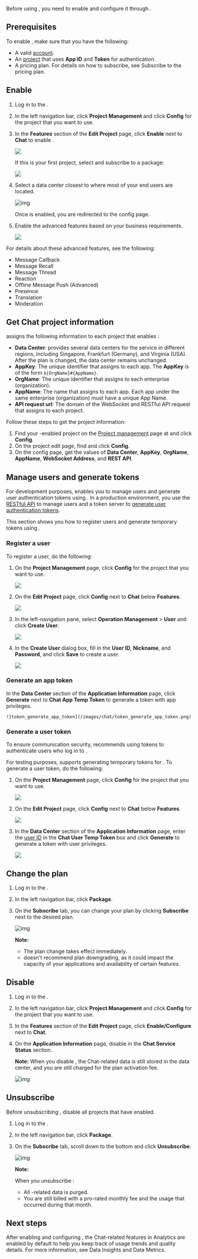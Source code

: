 
Before using <Vg k="CHAT" />, you need to enable and configure it through [<Vg k="CONSOLE" />](https://console.agora.io/#onboarding).


## Prerequisites

To enable <Vg k="CHAT" />, make sure that you have the following:

- A valid [<Vg k="COMPANY" /> account](/agora-chat/reference/manage-agora-account#create-an-agora-account).
- An [<Vg k="COMPANY" /> project](/agora-chat/reference/manage-agora-account#create-an-agora-project) that uses  **App ID** and **Token** for authentication.
- A <Vg k="CHAT" /> pricing plan. For details on how to subscribe, see <Link to="../overview/pricing#subscribe-to-the-pricing-plan">Subscribe to the pricing plan</Link>.


## Enable <Vg k="CHAT" />

1. Log in to the [<Vg k="CONSOLE" />](https://console.agora.io).

2. In the left navigation bar, click **Project Management** and click **Config** for the project that you want to use. 

3. In the **Features** section of the **Edit Project** page, click **Enable** next to **Chat** to enable <Vg k="CHAT" />.

    <img src="https://web-cdn.agora.io/docs-files/1658461427680" />

    If this is your first <Vg k="CHAT" /> project, select and subscribe to a <Vg k="CHAT" /> package:

    ![](/images/chat/subscribe.png)

1. Select a data center closest to where most of your end users are located.

    ![img](https://web-cdn.agora.io/docs-files/1665386519450)

    Once <Vg k="CHAT" /> is enabled, you are redirected to the <Vg k="CHAT" /> config page.

1. Enable the advanced <Vg k="CHAT" /> features based on your business requirements.

    ![](/images/chat/chat_feature_overview.png)

For details about these advanced features, see the following:
- <Link to="../develop/setup-webhooks">Message Callback</Link>
- <Link to="../client-api/messages/send-receive-messages#recall-a-message">Message Recall</Link>
- <Link to="../client-api/threading/thread-management">Message Thread</Link>
- <Link to="../client-api/reaction">Reaction</Link>
- <Link to="../develop/offline-push">Offline Message Push (Advanced)</Link>
- <Link to="../client-api/presence">Presence</Link>
- <Link to="../client-api/messages/translate-messages">Translation</Link>
- <Link to="../develop/content-moderation">Moderation</Link>

## Get Chat project information

<Vg k="CONSOLE" /> assigns the following information to each project that enables <Vg k="CHAT" />:

- **Data Center**: <Vg k="COMPANY" /> provides several data centers for the service in different regions, including Singapore, Frankfurt (Germany), and Virginia (USA). After the plan is changed, the data center remains unchanged.
- **AppKey**: The unique identifier that <Vg k="CHAT" /> assigns to each app. The **AppKey** is of the form `${OrgName}#{AppName}`.
- **OrgName**: The unique identifier that <Vg k="CHAT" /> assigns to each enterprise (organization).
- **AppName**: The name that <Vg k="CHAT" /> assigns to each app. Each app under the same enterprise (organization) must have a unique App Name.
- **API request url**: The domain of the WebSocket and RESTful API request that <Vg k="COMPANY" /> assigns to each project.

Follow these steps to get the project information:

1. Find your <Vg k="CHAT" />-enabled project on the [Project management](https://console.agora.io/projects) page at <Vg k="CONSOLE" /> and click **Config**.
2. On the project edit page, find **<Vg k="CHAT" />** and click **Config**.
3. On the <Vg k="CHAT" /> config page, get the values of **Data Center**, **AppKey**, **OrgName**, **AppName**, **WebSocket Address**, and **REST API**.

## Manage users and generate tokens

For development purposes, <Vg k="COMPANY"/> enables you to manage users and generate <Vg k="CHAT" /> user authentication tokens using <Vg k="CONSOLE"/>. In a production environment, you use the [RESTful API](../restful-api/user-system-registration) to manage users and a token server to [generate user authentication tokens](../develop/authentication).

This section shows you how to register <Vpd k="NAME" /> users and generate temporary tokens using <Vg k="CONSOLE"/>.

### Register a user

To register a user, do the following:

1. On the **Project Management** page, click **Config** for the project that you want to use.

	![](https://web-cdn.agora.io/docs-files/1664531061644)

2. On the **Edit Project** page, click **Config** next to **Chat** below **Features**.

	![](https://web-cdn.agora.io/docs-files/1664531091562)

3. In the left-navigation pane, select **Operation Management** > **User** and click **Create User**.

	![](https://web-cdn.agora.io/docs-files/1664531141100)

4. In the **Create User** dialog box, fill in the **User ID**, **Nickname**, and **Password**, and click **Save** to create a user.

	![](https://web-cdn.agora.io/docs-files/1664531162872)

### Generate an app token

In the **Data Center** section of the **Application Information** page, click **Generate** next to **Chat App Temp Token** to generate a token with app privileges.

    ![token_generate_app_token](/images/chat/token_generate_app_token.png)

### Generate a user token

To ensure communication security, <Vg k="COMPANY" /> recommends using tokens to authenticate users who log in to <Vg k="CHAT" />.

For testing purposes, <Vg k="CONSOLE" /> supports generating temporary tokens for <Vg k="CHAT" />. To generate a user token, do the following:

1. On the **Project Management** page, click **Config** for the project that you want to use.

	![](https://web-cdn.agora.io/docs-files/1664531061644)

2. On the **Edit Project** page, click **Config** next to **Chat** below **Features**.

	![](https://web-cdn.agora.io/docs-files/1664531091562)

3. In the **Data Center** section of the **Application Information** page, enter the [user ID](#userid) in the **Chat User Temp Token** box and click **Generate** to generate a token with user privileges.

	![](https://web-cdn.agora.io/docs-files/1664531214169)

## Change the <Vg k="CHAT" /> plan

1. Log in to the [<Vg k="CONSOLE" />](https://console.agora.io).

2. In the left navigation bar, click **Package**.

3. On the **Subscribe** tab, you can change your <Vg k="CHAT" /> plan by clicking **Subscribe** next to the desired plan.

   ![img](https://web-cdn.agora.io/docs-files/1665389469534)

   **Note:** 
   - The plan change takes effect immediately.
   - <Vg k="COMPANY" /> doesn't recommend plan downgrading, as it could impact the capacity of your applications and availability of certain features.

## Disable <Vg k="CHAT" />

1. Log in to the [<Vg k="CONSOLE" />](https://console.agora.io).

2. In the left navigation bar, click **Project Management** and click **Config** for the project that you want to use.

3. In the **Features** section of the **Edit Project** page, click **Enable/Configure** next to **Chat**.

4. On the **Application Information** page, disable <Vg k="CHAT" /> in the **Chat Service Status** section.
   
   **Note:** When you disable <Vg k="CHAT" />, the Chat-related data is still stored in the <Vg k="CHAT" /> data center, and you are still charged for the plan activation fee.

   ![img](https://web-cdn.agora.io/docs-files/1665387330975)


## Unsubscribe <Vg k="CHAT" />

Before unsubscribing <Vg k="CHAT" />, disable all projects that have <Vg k="CHAT" /> enabled.

1. Log in to the [<Vg k="CONSOLE" />](https://console.agora.io).

2. In the left navigation bar, click **Package**.

3. On the **Subscribe** tab, scroll down to the bottom and click **Unsubscribe**.

   ![img](https://web-cdn.agora.io/docs-files/1665389814916)

    **Note:**

    When you unsubscribe <Vg k="CHAT" />:
    - All <Vg k="CHAT" />-related data is purged.
    - You are still billed with a pro-rated monthly fee and the usage that occurred during that month.


## Next steps

After enabling and configuring <Vg k="CHAT" />, the Chat-related features in <Vg k="COMPANY" /> Analytics are enabled by default to help you keep track of usage trends and quality details. For more information, see <Link to="../reference/agora-analytics/data-insights">Data Insights</Link> and <Link to="../reference/agora-analytics/data-metrics">Data Metrics</Link>.